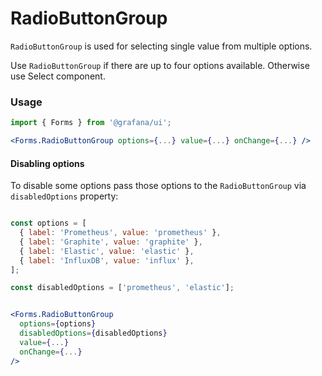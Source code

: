 
<Meta title="MDX|RadioButtonGroup" component={RadioButtonGroup} />

# RadioButtonGroup

`RadioButtonGroup` is used for selecting single value from multiple options.

Use `RadioButtonGroup` if there are up to four options available. Otherwise use Select component.

### Usage

```jsx
import { Forms } from '@grafana/ui';

<Forms.RadioButtonGroup options={...} value={...} onChange={...} />
```

#### Disabling options

To disable some options pass those options to the `RadioButtonGroup` via `disabledOptions` property:

```jsx

const options = [
  { label: 'Prometheus', value: 'prometheus' },
  { label: 'Graphite', value: 'graphite' },
  { label: 'Elastic', value: 'elastic' },
  { label: 'InfluxDB', value: 'influx' },
];

const disabledOptions = ['prometheus', 'elastic'];


<Forms.RadioButtonGroup
  options={options}
  disabledOptions={disabledOptions}
  value={...}
  onChange={...}
/>
```

<Props of={RadioButtonGroup} />
